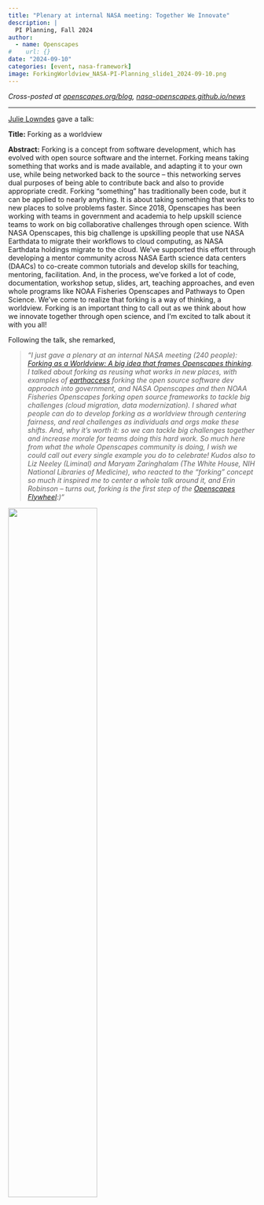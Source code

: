 ```yaml
---
title: "Plenary at internal NASA meeting: Together We Innovate"
description: |
  PI Planning, Fall 2024
author:
  - name: Openscapes
#    url: {}
date: "2024-09-10"
categories: [event, nasa-framework]
image: ForkingWorldview_NASA-PI-Planning_slide1_2024-09-10.png
---
```


*Cross-posted at [openscapes.org/blog](https://openscapes.org/blog), [nasa-openscapes.github.io/news](https://nasa-openscapes.github.io/news.html)*

------------------------------------------------------------------------

[Julie Lowndes](https://openscapes.org/team) gave a talk:

**Title:** Forking as a worldview

**Abstract:** Forking is a concept from software development, which has evolved with open source software and the internet. Forking means taking something that works and is made available, and adapting it to your own use, while being networked back to the source – this networking serves dual purposes of being able to contribute back and also to provide appropriate credit. Forking “something” has traditionally been code, but it can be applied to nearly anything. It is about taking something that works to new places to solve problems faster. Since 2018, Openscapes has been working with teams in government and academia to help upskill science teams to work on big collaborative challenges through open science. With NASA Openscapes, this big challenge is upskilling people that use NASA Earthdata to migrate their workflows to cloud computing, as NASA Earthdata holdings migrate to the cloud. We’ve supported this effort through developing a mentor community across NASA Earth science data centers (DAACs) to co-create common tutorials and develop skills for teaching, mentoring, facilitation. And, in the process, we’ve forked a lot of code, documentation, workshop setup, slides, art, teaching approaches, and even whole programs like NOAA Fisheries Openscapes and Pathways to Open Science. We’ve come to realize that forking is a way of thinking, a worldview. Forking is an important thing to call out as we think about how we innovate together through open science, and I'm excited to talk about it with you all!

Following the talk, she remarked,

::: {.blockquote-blue}
> *"I just gave a plenary at an internal NASA meeting (240 people): [Forking as a Worldview: A big idea that frames Openscapes thinking](https://docs.google.com/presentation/d/1u0pQ3p3eNMxPn44GsZF0OKxhnJem7MD_3MWp8W_qXp8/edit#slide=id.g2f7acce46f8_0_0). I talked about forking as reusing what works in new places, with examples of [earthaccess](https://earthaccess.readthedocs.io/en/latest/) forking the open source software dev approach into government, and NASA Openscapes and then NOAA Fisheries Openscapes forking open source frameworks to tackle big challenges (cloud migration, data modernization). I shared what people can do to develop forking as a worldview through centering fairness, and real challenges as individuals and orgs make these shifts. And, why it’s worth it: so we can tackle big challenges together and increase morale for teams doing this hard work. So much here from what the whole Openscapes community is doing, I wish we could call out every single example you do to celebrate! Kudos also to Liz Neeley (Liminal) and Maryam Zaringhalam (The White House, NIH National Libraries of Medicine), who reacted to the “forking” concept so much it inspired me to center a whole talk around it, and Erin Robinson – turns out, forking is the first step of the [Openscapes Flywheel](https://openscapes.org/approach#openscapes-flywheel):)"*
:::

![](ForkingWorldview_NASA-PI-Planning_slide1_2024-09-10.png){fig-alt="Title slide of talk, white text on blue background: Forking as a Worldview. A big idea that frames Openscapes thinking. Julie Lowndes and the Openscapes community. NASA Earthdata PI Planning Plenary. To right, a half-globe satellite image of Earth showing clouds, water, South America" width="60%"}

